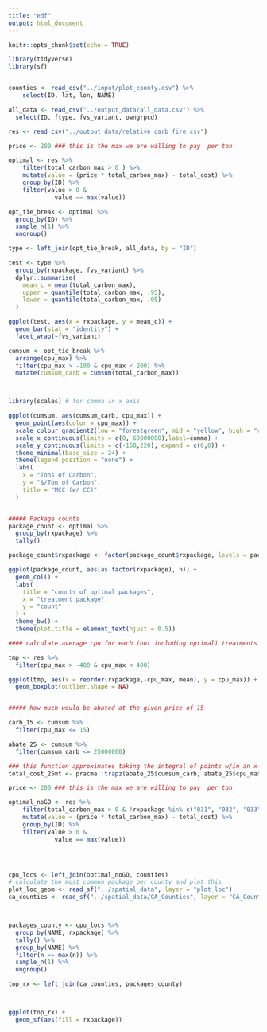 ```yaml
---
title: "edf"
output: html_document
---
```


```r
knitr::opts_chunk$set(echo = TRUE)
```


```r
library(tidyverse)
library(sf)


counties <- read_csv("../input/plot_county.csv") %>% 
    select(ID, lat, lon, NAME)

all_data <- read_csv("../output_data/all_data.csv") %>% 
  select(ID, ftype, fvs_variant, owngrpcd)

res <- read_csv("../output_data/relative_carb_fire.csv")


```


```r
price <- 200 ### this is the max we are willing to pay  per ton

optimal <- res %>% 
    filter(total_carbon_max > 0 ) %>%     
    mutate(value = (price * total_carbon_max) - total_cost) %>% 
    group_by(ID) %>% 
    filter(value > 0 &
             value == max(value))

opt_tie_break <- optimal %>% 
  group_by(ID) %>% 
  sample_n(1) %>% 
  ungroup()
```


```r
type <- left_join(opt_tie_break, all_data, by = "ID")

test <- type %>% 
  group_by(rxpackage, fvs_variant) %>% 
  dplyr::summarise(
    mean_c = mean(total_carbon_max),
    upper = quantile(total_carbon_max, .95),
    lower = quantile(total_carbon_max, .05)
  )

ggplot(test, aes(x = rxpackage, y = mean_c)) +
  geom_bar(stat = "identity") +
  facet_wrap(~fvs_variant)
```

```r
cumsum <- opt_tie_break %>% 
  arrange(cpu_max) %>% 
  filter(cpu_max > -100 & cpu_max < 200) %>% 
  mutate(cumsum_carb = cumsum(total_carbon_max))



library(scales) # for comma in x axis

ggplot(cumsum, aes(cumsum_carb, cpu_max)) +
  geom_point(aes(color = cpu_max)) +
  scale_colour_gradient2(low = "forestgreen", mid = "yellow", high = "red", midpoint = 50) +
  scale_x_continuous(limits = c(0, 60000000),label=comma) +
  scale_y_continuous(limits = c(-150,220), expand = c(0,0)) +
  theme_minimal(base_size = 24) +
  theme(legend.position = "none") +
  labs(
    x = "Tons of Carbon",
    y = "$/Ton of Carbon",
    title = "MCC (w/ CC)"
  )



```

```r
##### Package counts 
package_count <- optimal %>% 
  group_by(rxpackage) %>% 
  tally()

package_count$rxpackage <- factor(package_count$rxpackage, levels = package_count$rxpackage[order(-package_count$n)])

ggplot(package_count, aes(as.factor(rxpackage), n)) +
  geom_col() +
  labs(
    title = "counts of optimal packages",
    x = "treatment package", 
    y = "count"
  ) +
  theme_bw() +
  theme(plot.title = element_text(hjust = 0.5))


```

```r


#### calculate average cpu for each (not including optimal) treatments

tmp <- res %>% 
  filter(cpu_max > -400 & cpu_max < 400)

ggplot(tmp, aes(x = reorder(rxpackage,-cpu_max, mean), y = cpu_max)) +
  geom_boxplot(outlier.shape = NA)


##### how much would be abated at the given price of 15

carb_15 <- cumsum %>% 
  filter(cpu_max <= 15)

abate_25 <- cumsum %>% 
  filter(cumsum_carb <= 25000000) 

### this function approximates taking the integral of points w/in an x-y coordinate system
total_cost_25mt <- pracma::trapz(abate_25$cumsum_carb, abate_25$cpu_max)
```


```r
price <- 200 ### this is the max we are willing to pay  per ton

optimal_noGO <- res %>% 
    filter(total_carbon_max > 0 & !rxpackage %in% c("031", "032", "033")) %>%     
    mutate(value = (price * total_carbon_max) - total_cost) %>% 
    group_by(ID) %>% 
    filter(value > 0 &
             value == max(value))




cpu_locs <- left_join(optimal_noGO, counties)
# calculate the most common package per county and plot this
plot_loc_geom <- read_sf("../spatial_data", layer = "plot_loc")
ca_counties <- read_sf("../spatial_data/CA_Counties", layer = "CA_Counties_TIGER2016")



packages_county <- cpu_locs %>% 
  group_by(NAME, rxpackage) %>% 
  tally() %>% 
  group_by(NAME) %>% 
  filter(n == max(n)) %>% 
  sample_n(1) %>% 
  ungroup()

top_rx <- left_join(ca_counties, packages_county)



ggplot(top_rx) +
  geom_sf(aes(fill = rxpackage))

```


